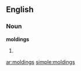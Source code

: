 ==English==

===Noun===
'''moldings'''

# {{plural of|[[molding]]}}

[[ar:moldings]]
[[simple:moldings]]